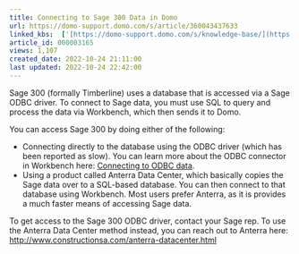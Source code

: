 ```yaml
---
title: Connecting to Sage 300 Data in Domo
url: https://domo-support.domo.com/s/article/360043437633
linked_kbs:  ['[https://domo-support.domo.com/s/knowledge-base/](https://domo-support.domo.com/s/knowledge-base/)', '[https://domo-support.domo.com/s/](https://domo-support.domo.com/s/)', '[https://domo-support.domo.com/s/topic/0TO5w000000ZammGAC](https://domo-support.domo.com/s/topic/0TO5w000000ZammGAC)', '[https://domo-support.domo.com/s/topic/0TO5w000000ZanzGAC](https://domo-support.domo.com/s/topic/0TO5w000000ZanzGAC)', '[https://domo-support.domo.com/s/article/360042932734](https://domo-support.domo.com/s/article/360042932734)', '[https://domo-support.domo.com/s/article/360043437633](https://domo-support.domo.com/s/article/360043437633)', '[https://domo-support.domo.com/s/topic/0TO5w000000ZanzGAC/other-connection-methods](https://domo-support.domo.com/s/topic/0TO5w000000ZanzGAC/other-connection-methods)', '[https://domo-support.domo.com/s/article/360043429933](https://domo-support.domo.com/s/article/360043429933)', '[https://domo-support.domo.com/s/article/360043429953](https://domo-support.domo.com/s/article/360043429953)', '[https://domo-support.domo.com/s/article/360042925494](https://domo-support.domo.com/s/article/360042925494)', '[https://domo-support.domo.com/s/article/4408174643607](https://domo-support.domo.com/s/article/4408174643607)', '[https://domo-support.domo.com/s/article/360043429913](https://domo-support.domo.com/s/article/360043429913)', '[https://domo-support.domo.com/s/login/](https://domo-support.domo.com/s/login/)']
article_id: 000003165
views: 1,107
created_date: 2022-10-24 21:11:00
last updated: 2022-10-24 22:42:00
---
```




Sage 300 (formally Timberline) uses a database that is accessed via a Sage ODBC driver. To connect to Sage data, you must use SQL to query and process the data via Workbench, which then sends it to Domo.


You can access Sage 300 by doing either of the following:


* Connecting directly to the database using the ODBC driver (which has been reported as slow). You can learn more about the ODBC connector in Workbench here: [Connecting to ODBC data](/s/article/360042932734 "Creating a Job for Uploading Data Using Workbench 4").
* Using a product called Anterra Data Center, which basically copies the Sage data over to a SQL-based database. You can then connect to that database using Workbench. Most users prefer Anterra, as it is provides a much faster means of accessing Sage data.


To get access to the Sage 300 ODBC driver, contact your Sage rep. To use the Anterra Data Center method instead, you can reach out to Anterra here:  [http://www.constructionsa.com/anterra-datacenter.html](http://www.constructionsa.com/anterra-datacenter.html "Follow link")

